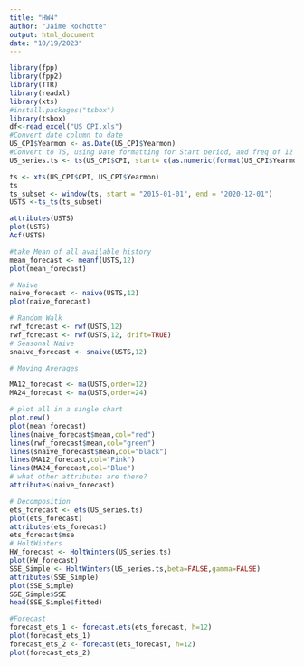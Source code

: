 ```yaml
---
title: "HW4"
author: "Jaime Rochotte"
output: html_document
date: "10/19/2023"
---
```

```r
library(fpp)
library(fpp2)
library(TTR)
library(readxl)
library(xts) 
#install.packages("tsbox")
library(tsbox)
df<-read_excel("US CPI.xls")
#Convert date column to date
US_CPI$Yearmon <- as.Date(US_CPI$Yearmon)
#Convert to TS, using Date formatting for Start period, and freq of 12 to do periods monthly
US_series.ts <- ts(US_CPI$CPI, start= c(as.numeric(format(US_CPI$Yearmon[1],"%Y")), as.numeric(format(US_CPI$Yearmon[1], "%m"))), frequency = 12)

ts <- xts(US_CPI$CPI, US_CPI$Yearmon)                   
ts 
ts_subset <- window(ts, start = "2015-01-01", end = "2020-12-01")
USTS <-ts_ts(ts_subset)

attributes(USTS)
plot(USTS)
Acf(USTS)

#take Mean of all available history
mean_forecast <- meanf(USTS,12)
plot(mean_forecast)

# Naive
naive_forecast <- naive(USTS,12)
plot(naive_forecast)

# Random Walk
rwf_forecast <- rwf(USTS,12)
rwf_forecast <- rwf(USTS,12, drift=TRUE)
# Seasonal Naive
snaive_forecast <- snaive(USTS,12)

# Moving Averages

MA12_forecast <- ma(USTS,order=12)
MA24_forecast <- ma(USTS,order=24)

# plot all in a single chart
plot.new()
plot(mean_forecast)
lines(naive_forecast$mean,col="red")
lines(rwf_forecast$mean,col="green")
lines(snaive_forecast$mean,col="black")
lines(MA12_forecast,col="Pink")
lines(MA24_forecast,col="Blue")
# what other attributes are there?
attributes(naive_forecast)

# Decomposition
ets_forecast <- ets(US_series.ts)
plot(ets_forecast)
attributes(ets_forecast)
ets_forecast$mse
# HoltWinters
HW_forecast <- HoltWinters(US_series.ts)
plot(HW_forecast)
SSE_Simple <- HoltWinters(US_series.ts,beta=FALSE,gamma=FALSE)
attributes(SSE_Simple)
plot(SSE_Simple)
SSE_Simple$SSE
head(SSE_Simple$fitted)

#Forecast
forecast_ets_1 <- forecast.ets(ets_forecast, h=12)
plot(forecast_ets_1)
forecast_ets_2 <- forecast(ets_forecast, h=12)
plot(forecast_ets_2)
```

